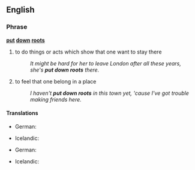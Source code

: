 ==English==

===Phrase===
'''[[put]] [[down]] [[roots]]'''

# {{idiom}} to do things or acts which show that one want to stay there
#: ''It might be hard for her to leave London after all these years, she's '''put down roots''' there.''
# {{idiom}} to feel that one belong in a place
#: ''I haven't '''put down roots''' in this town yet, 'cause I've got trouble making friends here.''

====Translations====
{{trans-top|to do things or acts which show that one want to stay there}}
* German: {{t|de|Wurzeln schlagen}}
{{trans-mid}}
* Icelandic: {{t|is|festa rætur}}
{{trans-bottom}}

{{trans-top|to feel that one belong in a place}}
* German: {{t|de|Wurzeln schlagen}}
{{trans-mid}}
* Icelandic: {{t|is|festa rætur}}
{{trans-bottom}}